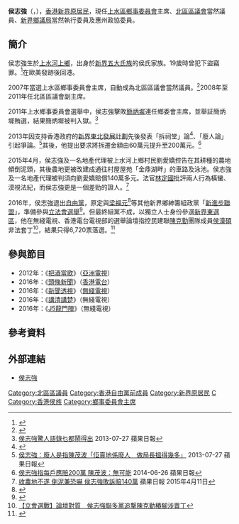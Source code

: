 {{otheruses|侯志强}}
{{Lead section|time=2016-09-10}}
{{Infobox_officeholder
| name = 侯志強<br/>Gary Hau Chi-keung
| image = Hau_Chi-keung_chopped.jpg
| office = [[北區區議會|北區區議會]]議員
| term_start = 2007年4月1日
| term_end = 
| predecessor = [[劉應和|劉應和]]
| successor = 
| constituency = 當然議員<br>（上水區鄉事委員會主席）
| date of birth = {{birth_year_and_age|1956}}
| place of birth ={{HKG-1955}}[[上水|上水]][[河上鄉|河上鄉]]
| party = {{LIBP}}（-2016年）
| otherparty =
| nationality = {{CHN-HKG}} 
}}

'''侯志強'''（{{lang-en|Gary Hau Chi-keung}}，{{bd|1956年}}），[[香港|香港]][[新界原居民|新界原居民]]，現任[[鄉事委員會|上水區鄉事委員會]]主席、[[北區區議會|北區區議會]]當然議員、[[新界鄉議局|新界鄉議局]]當然執行委員及惠州政協委員。

==簡介==
侯志強生於[[上水|上水]][[河上鄉|河上鄉]]，出身於[[新界五大氏族|新界五大氏族]]的侯氏家族。19歲時曾犯下盜竊罪。<ref>{{Cite web |url=http://news.sina.com.hk/news/20111021/-2-2468896/1.html |title=「與簡親如死黨 無奈大義滅親」 |accessdate=2013-07-30 |archive-date=2015-04-13 |archive-url=https://web.archive.org/web/20150413064124/http://news.sina.com.hk/news/20111021/-2-2468896/1.html |dead-url=no }}</ref>在歐美發跡後回港。

2007年當選上水區鄉事委員會主席，自動成為北區區議會當然議員。<ref>{{Cite web |url=http://news.hkheadline.com/dailynews/content_hk/2011/11/22/169378.asp |title=船廠學徒流浪歐美發跡 侯志強的第一桶金 |accessdate=2013-07-29 |archive-date=2012-11-26 |archive-url=https://web.archive.org/web/20121126032157/http://news.hkheadline.com/dailynews/content_hk/2011/11/22/169378.asp |dead-url=no }}</ref>2008年至2011年任北區區議會副主席。

2011年上水鄉事委員會選舉中，侯志強擊敗[[簡炳墀|簡炳墀]]連任鄉委會主席，並舉証簡炳墀賄選，結果簡炳墀被判入獄。<ref>[http://hk.apple.nextmedia.com/news/art/20130727/18351995 侯志強驚人語錄乜都鬧得出] {{Wayback|url=http://hk.apple.nextmedia.com/news/art/20130727/18351995 |date=20160715154443 }} 2013-07-27 蘋果日報</ref>

2013年因支持香港政府的[[新界東北發展計劃|新界東北發展計劃]]先後發表「拆祠堂」論<ref>{{Cite web |url=http://www.hkcd.com.hk/content/2012-09/23/content_3051712.htm |title=侯志強反擊「拆祠堂」指摘 |access-date=2013-07-29 |archive-url=https://web.archive.org/web/20121113135700/http://www.hkcd.com.hk/content/2012-09/23/content_3051712.htm |archive-date=2012-11-13 |dead-url=yes }}</ref>、「廢人論」引起爭論。<ref>[http://hk.apple.nextmedia.com/news/art/20130727/18351551 侯志強︰廢人是指陳茂波「佢賣地係廢人　做局長搵得幾多」] {{Wayback|url=http://hk.apple.nextmedia.com/news/art/20130727/18351551 |date=20160424043701 }} 2013-07-27  蘋果日報</ref>其後，他提出要求將拆遷金額由60萬元提升至200萬元。<ref>[http://hk.apple.nextmedia.com/realtime/news/20140626/52628740 侯志強指每戶應賠200萬 陳茂波：無可能] {{Wayback|url=http://hk.apple.nextmedia.com/realtime/news/20140626/52628740 |date=20160424052040 }} 2014-06-26 蘋果日報</ref>

2015年4月，侯志強及一名地產代理被上水河上鄉村民劉愛嬌控告在其耕種的農地傾倒泥頭，其後農地更被改建成通往村屋屋苑「金鼎湖畔」的車路及泳池。侯志強及一名地產代理被判須向劉愛嬌賠償140萬多元。法官[[林定國|林定國]]批評兩人行為橫蠻、漠視法紀，而侯志強更是一個差勁的證人。<ref>[http://hk.apple.nextmedia.com/news/art/20150411/19108526 收農地不遂 倒泥兼恐嚇 侯志強敗訴賠140萬] {{Wayback|url=http://hk.apple.nextmedia.com/news/art/20150411/19108526 |date=20160424014753 }} 蘋果日報 2015年4月11日</ref>

2016年，侯志強退出[[自由黨_(香港)|自由黨]]，原定與[[梁福元|梁福元]]<ref>{{cite web|title=梁福元侯志強不同派系 為新界利益聯手組黨|url=http://hk.apple.nextmedia.com/realtime/news/20160408/54960925|publisher=蘋果日報|accessdate=2016-04-20|date=2016-04-08|archive-date=2016-05-07|archive-url=https://web.archive.org/web/20160507033136/http://hk.apple.nextmedia.com/realtime/news/20160408/54960925|dead-url=no}}</ref>等其他新界鄉紳籌組政黨「[[新進步聯盟|新進步聯盟]]」，準備參與[[2016年香港立法會選舉|立法會選舉]]<ref>{{cite web|title=侯志強領萬人組黨　劍指立會兩席　稱團結力量「勁過原子彈」|url=http://www.hk01.com/%E6%B8%AF%E8%81%9E/15679/%E4%BE%AF%E5%BF%97%E5%BC%B7%E9%A0%98%E8%90%AC%E4%BA%BA%E7%B5%84%E9%BB%A8-%E5%8A%8D%E6%8C%87%E7%AB%8B%E6%9C%83%E5%85%A9%E5%B8%AD-%E7%A8%B1%E5%9C%98%E7%B5%90%E5%8A%9B%E9%87%8F-%E5%8B%81%E9%81%8E%E5%8E%9F%E5%AD%90%E5%BD%88-|publisher=香港01|accessdate=2016-04-17|date=2016-04-09|archive-date=2016-04-12|archive-url=https://web.archive.org/web/20160412110357/http://www.hk01.com/%E6%B8%AF%E8%81%9E/15679/%E4%BE%AF%E5%BF%97%E5%BC%B7%E9%A0%98%E8%90%AC%E4%BA%BA%E7%B5%84%E9%BB%A8-%E5%8A%8D%E6%8C%87%E7%AB%8B%E6%9C%83%E5%85%A9%E5%B8%AD-%E7%A8%B1%E5%9C%98%E7%B5%90%E5%8A%9B%E9%87%8F-%E5%8B%81%E9%81%8E%E5%8E%9F%E5%AD%90%E5%BD%88-|dead-url=no}}</ref>。但最終組黨不成，以獨立人士身份參選[[新界東選區|新界東選區]]，他在無綫電視、香港電台電視部的選舉論壇指控民建聯[[陳克勤|陳克勤]]團隊成員[[侯漢碩|侯漢碩]]非法套丁<ref>[http://www.hk01.com/%E7%AB%8B%E6%B3%95%E6%9C%83%E9%81%B8%E8%88%89/38604/-%E7%AB%8B%E6%9C%83%E9%81%B8%E6%88%B0-%E8%AB%96%E5%A3%87%E5%B0%8D%E8%B3%AA-%E4%BE%AF%E5%BF%97%E5%BC%B7%E8%81%AF%E5%A4%9A%E9%BB%A8%E8%BF%BD%E6%92%83%E9%99%B3%E5%85%8B%E5%8B%A4%E6%A8%81%E8%85%B3%E6%B6%89%E8%B3%A3%E4%B8%81 【立會選戰】論壇對質　侯志強聯多黨追撃陳克勤樁腳涉賣丁]{{Wayback|url=https://www.hk01.com/%E7%AB%8B%E6%B3%95%E6%9C%83%E9%81%B8%E8%88%89/38604/%E7%AB%8B%E6%9C%83%E9%81%B8%E6%88%B0-%E8%AB%96%E5%A3%87%E5%B0%8D%E8%B3%AA-%E4%BE%AF%E5%BF%97%E5%BC%B7%E8%81%AF%E5%A4%9A%E9%BB%A8%E8%BF%BD%E6%92%83%E9%99%B3%E5%85%8B%E5%8B%A4%E6%A8%81%E8%85%B3%E6%B6%89%E8%B3%A3%E4%B8%81 |date=20210720202940 }}</ref>，結果只得6,720票落選。<ref>{{Cite web |url=http://www.elections.gov.hk/legco2016/chi/rs_gc_LC5.html?1473088119871 |title=2016年立法會選舉- 新界東選舉結果 |accessdate=2016-09-06 |archive-date=2016-09-11 |archive-url=https://web.archive.org/web/20160911142011/http://www.elections.gov.hk/legco2016/chi/rs_gc_LC5.html?1473088119871 |dead-url=no }}</ref>

==參與節目==
* 2012年：《[[把酒當歌|把酒當歌]]》（[[亞洲電視|亞洲電視]]）
* 2016年：《[[頭條新聞_(香港電台)|頭條新聞]]》（[[香港電台|香港電台]]）
* 2016年：《[[新聞透視|新聞透視]]》（[[無綫電視|無綫電視]]）
* 2016年：《[[講清講楚|講清講楚]]》（無綫電視）
* 2016年：《[[J5龍門陣|J5龍門陣]]》（無綫電視）

==參考資料==
{{reflist}}

==外部連結==
* [https://www.facebook.com/hauchikeung.gary/friends?pnref=lhc 侯志強] {{Wayback|url=https://www.facebook.com/hauchikeung.gary/friends?pnref=lhc |date=20190313083353 }}

[[Category:北區區議員|Category:北區區議員]]
[[Category:香港自由黨前成員|Category:香港自由黨前成員]]
[[Category:新界原居民|Category:新界原居民]]
[[Category:侯姓|C]]
[[Category:香港侯族|Category:香港侯族]]
[[Category:鄉事委員會主席|Category:鄉事委員會主席]]